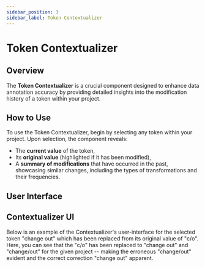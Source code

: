 ```yaml
---
sidebar_position: 3
sidebar_label: Token Contextualizer
---
```



# Token Contextualizer

## Overview

The **Token Contextualizer** is a crucial component designed to enhance data annotation accuracy by providing detailed insights into the modification history of a token within your project.


## How to Use

To use the Token Contextualizer, begin by selecting any token within your project. Upon selection, the component reveals:
- The **current value** of the token,
- Its **original value** (highlighted if it has been modified),
- A **summary of modifications** that have occurred in the past, showcasing similar changes, including the types of transformations and their frequencies.

## User Interface

## Contextualizer UI

Below is an example of the Contextualizer's user-interface for the selected token "change out" which has been replaced from its original value of "c/o". Here, you can see that the "c/o" has been replaced to "change out" and "change/out" for the given project -- making the erroneous "change/out" evident and the correct correction "change out" apparent.

<ThemeToggleImage
  darkImg="/img/interface/annotation_view/contextualizer/ui_dark.png"
  lightImg="/img/interface/annotation_view/contextualizer/ui_light.png"
  alt="Contextualizer Interface"
  centerInDiv
  width="50%"
  border
  caption='Example of Contextualizer component for the selected token "change out"'
/>
